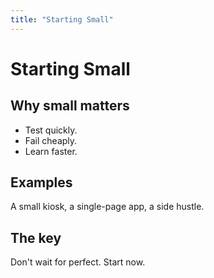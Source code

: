 ```yaml
---
title: "Starting Small"
---
```


# Starting Small

## Why small matters
- Test quickly.  
- Fail cheaply.  
- Learn faster.  

## Examples
A small kiosk, a single-page app, a side hustle.  

## The key
Don't wait for perfect. Start now.
